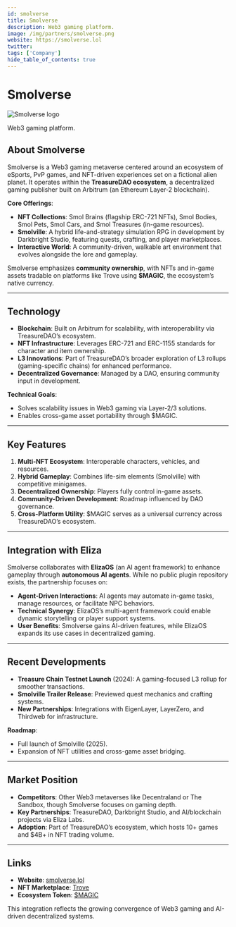 ---
id: smolverse
title: Smolverse
description: Web3 gaming platform.
image: /img/partners/smolverse.png
website: https://smolverse.lol
twitter:
tags: ['Company']
hide_table_of_contents: true
---

# Smolverse

<div className="partner-logo">
  <img src="/img/partners/smolverse.png" alt="Smolverse logo" />
</div>

Web3 gaming platform.

## About Smolverse

Smolverse is a Web3 gaming metaverse centered around an ecosystem of eSports, PvP games, and NFT-driven experiences set on a fictional alien planet. It operates within the **TreasureDAO ecosystem**, a decentralized gaming publisher built on Arbitrum (an Ethereum Layer-2 blockchain).

**Core Offerings**:

- **NFT Collections**: Smol Brains (flagship ERC-721 NFTs), Smol Bodies, Smol Pets, Smol Cars, and Smol Treasures (in-game resources).
- **Smolville**: A hybrid life-and-strategy simulation RPG in development by Darkbright Studio, featuring quests, crafting, and player marketplaces.
- **Interactive World**: A community-driven, walkable art environment that evolves alongside the lore and gameplay.

Smolverse emphasizes **community ownership**, with NFTs and in-game assets tradable on platforms like Trove using **$MAGIC**, the ecosystem’s native currency.

---

## Technology

- **Blockchain**: Built on Arbitrum for scalability, with interoperability via TreasureDAO’s ecosystem.
- **NFT Infrastructure**: Leverages ERC-721 and ERC-1155 standards for character and item ownership.
- **L3 Innovations**: Part of TreasureDAO’s broader exploration of L3 rollups (gaming-specific chains) for enhanced performance.
- **Decentralized Governance**: Managed by a DAO, ensuring community input in development.

**Technical Goals**:

- Solves scalability issues in Web3 gaming via Layer-2/3 solutions.
- Enables cross-game asset portability through $MAGIC.

---

## Key Features

1. **Multi-NFT Ecosystem**: Interoperable characters, vehicles, and resources.
2. **Hybrid Gameplay**: Combines life-sim elements (Smolville) with competitive minigames.
3. **Decentralized Ownership**: Players fully control in-game assets.
4. **Community-Driven Development**: Roadmap influenced by DAO governance.
5. **Cross-Platform Utility**: $MAGIC serves as a universal currency across TreasureDAO’s ecosystem.

---

## Integration with Eliza

Smolverse collaborates with **ElizaOS** (an AI agent framework) to enhance gameplay through **autonomous AI agents**. While no public plugin repository exists, the partnership focuses on:

- **Agent-Driven Interactions**: AI agents may automate in-game tasks, manage resources, or facilitate NPC behaviors.
- **Technical Synergy**: ElizaOS’s multi-agent framework could enable dynamic storytelling or player support systems.
- **User Benefits**: Smolverse gains AI-driven features, while ElizaOS expands its use cases in decentralized gaming.

---

## Recent Developments

- **Treasure Chain Testnet Launch** (2024): A gaming-focused L3 rollup for smoother transactions.
- **Smolville Trailer Release**: Previewed quest mechanics and crafting systems.
- **New Partnerships**: Integrations with EigenLayer, LayerZero, and Thirdweb for infrastructure.

**Roadmap**:

- Full launch of Smolville (2025).
- Expansion of NFT utilities and cross-game asset bridging.

---

## Market Position

- **Competitors**: Other Web3 metaverses like Decentraland or The Sandbox, though Smolverse focuses on gaming depth.
- **Key Partnerships**: TreasureDAO, Darkbright Studio, and AI/blockchain projects via Eliza Labs.
- **Adoption**: Part of TreasureDAO’s ecosystem, which hosts 10+ games and $4B+ in NFT trading volume.

---

## Links

- **Website**: [smolverse.lol](https://smolverse.lol)
- **NFT Marketplace**: [Trove](https://trove.treasure.lol)
- **Ecosystem Token**: [$MAGIC](https://coinmarketcap.com/currencies/magic/)

This integration reflects the growing convergence of Web3 gaming and AI-driven decentralized systems.
